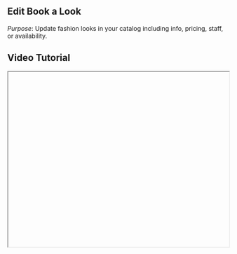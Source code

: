 


<div className="mdx-content">

## Edit Book a Look

  

*Purpose*: Update fashion looks in your catalog including info, pricing, staff, or availability.

## Video Tutorial



<iframe
  width="100%"
  height="400"
  title="Edit Book a Look tutorial"
  allowFullScreen
  className="rounded-lg"
/>

---

## Steps:



❶ **Go to the Book a Look section under the Catalog**  

❷ **To edit**, either click on the **three-dot menu** next to the Look and choose **Edit**, or open the detail panel by clicking the Look itself and access the **Edit** option from the top three-dot menu.  

❸ **Once the update panel opens**, you can revise the **Basic Info**, **Photo**, **Description**, **Pricing**, **Venue**, **Staff**, and **Booking Methods**.  

❹ **Click the "Save" button to apply changes**  

❺ **A confirmation message will appear once saved**

---

**Tip**: Double-check all your edits before saving to avoid incomplete updates.

<div className="space-y-4 mt-6">

<div className="my-10 border-t border-gray-200" />

## More questions about this


</div>
<div className="space-y-4 mt-6">
  <details className="bg-white rounded-md p-4 border border-gray-300">
  <summary
    className="font-medium text-base text-gray-900"
    style={{
      backgroundColor: 'transparent',
      outline: 'none',
      cursor: 'pointer',
      userSelect: 'none',
      listStyle: 'none',
    }}
  >Can I update pricing without changing anything else?</summary>
   <p className="mt-2 text-sm text-gray-700">
      Yes, pricing fields can be updated independently during the edit process.
    </p>
  </details>

  <details className="bg-white rounded-md p-4 border border-gray-300">
  <summary
    className="font-medium text-base text-gray-900"
    style={{
      backgroundColor: 'transparent',
      outline: 'none',
      cursor: 'pointer',
      userSelect: 'none',
      listStyle: 'none',
    }}
  >Can I undo an edit?</summary>
    <p className="mt-2 text-sm text-gray-700">
      No, edits cannot be undone. Ensure you review before saving.
    </p>
  </details>
</div>
</div>

---

<div className="space-y-4 mt-6">

<div className="my-10 border-t border-gray-200" />

<div className="mdx-content mt-10">

Was this article helpful?

<div style={{ display: 'flex', gap: '1rem' }}>
  <button style={{ padding: '0.5rem', borderRadius: '9999px', backgroundColor: '#f0f0f0' }}>
    👍
  </button>
  <button style={{ padding: '0.5rem', borderRadius: '9999px', backgroundColor: '#f0f0f0' }}>
    👎
  </button>
</div>
</div>

---
</div>
